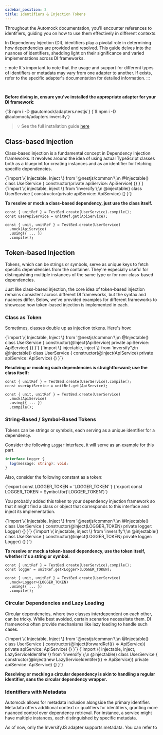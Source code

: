 ```yaml
---
sidebar_position: 2
title: Identifiers & Injection Tokens
---
```



Throughout the Automock documentation, you'll encounter references to identifiers, guiding you on how to use them
effectively in different contexts.

In Dependency Injection (DI), identifiers play a pivotal role in determining how dependencies are provided and resolved.
This guide delves into the nuances of identifiers, shedding light on their significance and varied implementations
across DI frameworks.

:::note
It's important to note that the usage and support for different types of identifiers
or metadata may vary from one adapter to another. If exists, refer to the specific adapter's documentation for detailed
information.
:::

<br />

**Before diving in, ensure you've installed the appropriate adapter for your DI framework:**

<Tabs groupId="automock-adapter" className="adapters-tabs" queryString="automock-adapter">
  <TabItem attributes={{className: 'nestjs'}} value="nestjs" label="NestJS" default>
    <CodeBlock language="bash">
      {`$ npm i -D @automock/adapters.nestjs`}
    </CodeBlock>
  </TabItem>
  <TabItem attributes={{className: 'inversifyjs'}} value="inverisfyjs" label="InversifyJS">
    <CodeBlock language="bash">
      {`$ npm i -D @automock/adapters.inversify`}
    </CodeBlock>
  </TabItem>
</Tabs>

> :bulb: See the full installation guide [here](/docs/getting-started/installation)

## Class-based Injection

Class-based injection is a fundamental concept in Dependency Injection frameworks. It revolves around the idea of
using actual TypeScript classes both as a blueprint for creating instances and as an identifier for fetching
specific dependencies.

<Tabs groupId="automock-adapter" className="adapters-tabs" queryString="automock-adapter">
  <TabItem attributes={{className: 'nestjs'}} value="nestjs" label="NestJS" default>
    <CodeBlock language="typescript">
      {`import \{ Injectable, Inject \} from '@nestjs/common'\;\n
@Injectable()
class UserService {
  constructor(private apiService: ApiService) {}
}`}
    </CodeBlock>
  </TabItem>
  <TabItem attributes={{className: 'inversifyjs'}} value="inverisfyjs" label="InversifyJS">
    <CodeBlock language="typescript">
      {`import \{ injectable, inject \} from 'inversify'\;\n
@injectable()
class UserService {
  constructor(private apiService: ApiService) {}
}`}
    </CodeBlock>
  </TabItem>
</Tabs>

**To resolve or mock a class-based dependency, just use the class itself.**

```tsx title="UnitReference API"
const { unitRef } = TestBed.create(UserService).compile();
const userApiService = unitRef.get(ApiService);
```

```tsx title="MockOverride API"
const { unit, unitRef } = TestBed.create(UserService)
  .mock(ApiService)
  .using({ ... })
  .compile();
```

## Token-based Injection

Tokens, which can be strings or symbols, serve as unique keys to fetch specific dependencies from the container. They're
especially useful for distinguishing multiple instances of the same type or for non-class-based dependencies.

Just like class-based injection, the core idea of token-based injection remains consistent across different DI
frameworks, but the syntax and nuances differ. Below, we've provided examples for different frameworks to showcase
how token-based injection is implemented in each.

### Class as Token

Sometimes, classes double up as injection tokens. Here's how:

<Tabs groupId="automock-adapter" className="adapters-tabs" queryString="automock-adapter">
  <TabItem attributes={{className: 'nestjs'}} value="nestjs" label="NestJS" default>
    <CodeBlock language="typescript">
      {`import \{ Injectable, Inject \} from '@nestjs/common'\;\n
@Injectable()
class UserService {
  constructor(@Inject(ApiService) private apiService: ApiService) {}
}`}
    </CodeBlock>
  </TabItem>
  <TabItem attributes={{className: 'inversifyjs'}} value="inverisfyjs" label="InversifyJS">
    <CodeBlock language="typescript">
      {`import \{ injectable, inject \} from 'inversify'\;\n
@injectable()
class UserService {
  constructor(@inject(ApiService) private apiService: ApiService) {}
}`}
    </CodeBlock>
  </TabItem>
</Tabs>

**Resolving or mocking such dependencies is straightforward; use the class itself:**

```tsx title="UnitReference API"
const { unitRef } = TestBed.create(UserService).compile();
const userApiService = unitRef.get(ApiService);
```

```tsx title="MockOverride API"
const { unit, unitRef } = TestBed.create(UserService)
  .mock(ApiService)
  .using({ ... })
  .compile();
```

### String-Based / Symbol-Based Tokens

Tokens can be strings or symbols, each serving as a unique identifier for a dependency.

Consider the following `Logger` interface, it will serve as an example for this part.

```typescript
interface Logger {
  log(message: string): void;
}
```

Also, consider the following constant as a token:

<Tabs>
  <TabItem value="string" label="String-Based Token">
    <CodeBlock language="typescript">
      {`export const LOGGER_TOKEN = 'LOGGER_TOKEN'`}
    </CodeBlock>
  </TabItem>
  <TabItem value="symbol" label="Symbol-Based Token">
    <CodeBlock language="typescript">
      {`export const LOGGER_TOKEN = Symbol.for('LOGGER_TOKEN')`}
    </CodeBlock>
  </TabItem>
</Tabs>

You probably added this token to your dependency injection framework so that it might find a class or object that
corresponds to this interface and inject its implementation.

<Tabs groupId="automock-adapter" className="adapters-tabs" queryString="automock-adapter">
  <TabItem attributes={{className: 'nestjs'}} value="nestjs" label="NestJS" default>
    <CodeBlock language="typescript">
      {`import \{ Injectable, Inject \} from '@nestjs/common'\;\n
@Injectable()
class UserService {
  constructor(@Inject(LOGGER_TOKEN) private logger: Logger) {}
}`}
    </CodeBlock>
  </TabItem>
  <TabItem attributes={{className: 'inversifyjs'}} value="inverisfyjs" label="InversifyJS">
    <CodeBlock language="typescript">
      {`import \{ injectable, inject \} from 'inversify'\;\n
@injectable()
class UserService {
  constructor(@inject(LOGGER_TOKEN) private logger: Logger) {}
}`}
    </CodeBlock>
  </TabItem>
</Tabs>

**To resolve or mock a token-based dependency, use the token itself, whether it's a string or symbol:**

```tsx title="UnitReference API"
const { unitRef } = TestBed.create(UserService).compile();
const logger = unitRef.get<Logger>(LOGGER_TOKEN);
```

```tsx title="MockOverride API"
const { unit, unitRef } = TestBed.create(UserService)
  .mock<Logger>(LOGGER_TOKEN)
  .using({ ... })
  .compile();
```

### Circular Dependencies and Lazy Loading

Circular dependencies, where two classes interdependent on each other, can be tricky. While best avoided, certain
scenarios necessitate them. DI frameworks often provide mechanisms like lazy loading to handle such cases.

<Tabs groupId="automock-adapter" className="adapters-tabs" queryString="automock-adapter">
  <TabItem attributes={{className: 'nestjs'}} value="nestjs" label="NestJS" default>
    <CodeBlock language="typescript">
      {`import \{ Injectable, Inject \} from '@nestjs/common'\;\n
@Injectable()
class UserService {
  constructor(@Inject(forwardRef(() => ApiService)) private apiService: ApiService) {}
}`}
    </CodeBlock>
  </TabItem>
  <TabItem attributes={{className: 'inversifyjs'}} value="inverisfyjs" label="InversifyJS">
    <CodeBlock language="typescript">
      {`import \{ injectable, inject, LazyServiceIdentifer \} from 'inversify'\;\n
@injectable()
class UserService {
  constructor(@inject(new LazyServiceIdentifer(() => ApiService)) private apiService: ApiService) {}
}`}
    </CodeBlock>
  </TabItem>
</Tabs>


**Resolving or mocking a circular dependency is akin to handling a regular identifier, sans the circular dependency
wrapper.**

### Identifiers with Metadata

Automock allows for metadata inclusion alongside the primary identifier. Metadata offers additional context or
qualifiers for identifiers, granting more nuanced control over dependency retrieval. For instance, a service might have
multiple instances, each distinguished by specific metadata.

As of now, only the InversifyJS adapter supports metadata. You can refer to